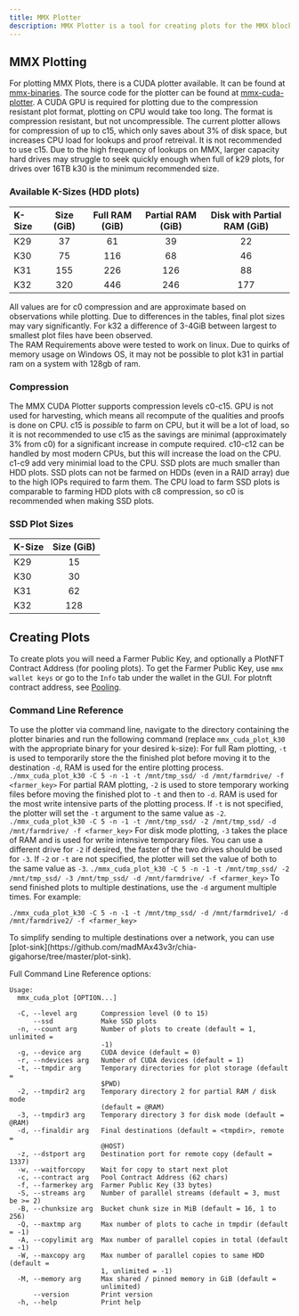 ```yaml
---
title: MMX Plotter
description: MMX Plotter is a tool for creating plots for the MMX blockchain.
---
```



## MMX Plotting
For plotting MMX Plots, there is a CUDA plotter available. It can be found at [mmx-binaries](https://github.com/madMAx43v3r/mmx-binaries). The source code for the plotter can be found at [mmx-cuda-plotter](https://github.com/madMAx43v3r/mmx-cuda-plotter). A CUDA GPU is required for plotting due to the compression resistant plot format, plotting on CPU would take too long. The format is compression resistant, but not uncompressible. The current plotter allows for compression of up to c15, which only saves about 3% of disk space, but increases CPU load for lookups and proof retreival. It is not recommended to use c15. Due to the high frequency of lookups on MMX, larger capacity hard drives may struggle to seek quickly enough when full of k29 plots, for drives over 16TB k30 is the minimum recommended size.

### Available K-Sizes (HDD plots)
| K-Size | Size (GiB) | Full RAM (GiB) | Partial RAM (GiB) | Disk with Partial RAM (GiB) |
|:-------|:----------:|:--------------:|:-----------------:|:---------------:|
| K29  |  37    |      61    |       39      |      22     |
| K30  |  75    |     116    |       68      |      46     |
| K31  |  155   |     226    |      126      |      88     |
| K32  |  320   |     446    |      246      |     177     |

<Aside>All values are for c0 compression and are approximate based on observations while plotting. Due to differences in the tables, final plot sizes may vary significantly. For k32 a difference of 3-4GiB between largest to smallest plot files have been observed.</Aside>
<Aside type="caution">The RAM Requirements above were tested to work on linux. Due to quirks of memory usage on Windows OS, it may not be possible to plot k31 in partial ram on a system with 128gb of ram.</Aside>

### Compression
The MMX CUDA Plotter supports compression levels c0-c15. GPU is not used for harvesting, which means all recompute of the qualities and proofs is done on CPU. c15 is _possible_ to farm on CPU, but it will be a lot of load, so it is not recommended to use c15 as the savings are minimal (approximately 3% from c0) for a significant increase in compute required. c10-c12 can be handled by most modern CPUs, but this will increase the load on the CPU. c1-c9 add very minimial load to the CPU. SSD plots are much smaller than HDD plots. SSD plots can not be farmed on HDDs (even in a RAID array) due to the high IOPs required to farm them. The CPU load to farm SSD plots is comparable to farming HDD plots with c8 compression, so c0 is recommended when making SSD plots.

### SSD Plot Sizes
| K-Size | Size (GiB) |
|:-------|:----------:|
| K29  |  15    |
| K30  |  30    |
| K31  |  62   |
| K32  |  128   |

## Creating Plots
To create plots you will need a Farmer Public Key, and optionally a PlotNFT Contract Address (for pooling plots). To get the Farmer Public Key, use `mmx wallet keys` or go to the `Info` tab under the wallet in the GUI. For plotnft contract address, see [Pooling](../cli-commands/#pooling).

### Command Line Reference
To use the plotter via command line, navigate to the directory containing the plotter binaries and run the following command (replace `mmx_cuda_plot_k30` with the appropriate binary for your desired k-size):
<Tabs>
    <TabItem label="Full RAM">
        For full Ram plotting, `-t` is used to temporarily store the the finished plot before moving it to the destination `-d`, RAM is used for the entire plotting process.
        ```
        ./mmx_cuda_plot_k30 -C 5 -n -1 -t /mnt/tmp_ssd/ -d /mnt/farmdrive/ -f <farmer_key>
        ```
    </TabItem>
    <TabItem label="Partial RAM">
        For partial RAM plotting, `-2` is used to store temporary working files before moving the finished plot to `-t` and then to `-d`. RAM is used for the most write intensive parts of the plotting process. If `-t` is not specified, the plotter will set the `-t` argument to the same value as `-2`.
        ```
        ./mmx_cuda_plot_k30 -C 5 -n -1 -t /mnt/tmp_ssd/ -2 /mnt/tmp_ssd/ -d /mnt/farmdrive/ -f <farmer_key>
        ```
    </TabItem>
    <TabItem label="Disk Mode">
        For disk mode plotting, `-3` takes the place of RAM and is used for write intensive temporary files. You can use a different drive for `-2` if desired, the faster of the two drives should be used for `-3`. If `-2` or `-t` are not specified, the plotter will set the value of both to the same value as `-3`.
        ```
        ./mmx_cuda_plot_k30 -C 5 -n -1 -t /mnt/tmp_ssd/ -2 /mnt/tmp_ssd/ -3 /mnt/tmp_ssd/ -d /mnt/farmdrive/ -f <farmer_key>
        ```
    </TabItem>
</Tabs>
To send finished plots to multiple destinations, use the `-d` argument multiple times. For example:
```
./mmx_cuda_plot_k30 -C 5 -n -1 -t /mnt/tmp_ssd/ -d /mnt/farmdrive1/ -d /mnt/farmdrive2/ -f <farmer_key>
```
<Aside>To simplify sending to multiple destinations over a network, you can use [plot-sink](https://github.com/madMAx43v3r/chia-gigahorse/tree/master/plot-sink).</Aside>


Full Command Line Reference options:

```
Usage:
  mmx_cuda_plot [OPTION...]

  -C, --level arg      Compression level (0 to 15)
      --ssd            Make SSD plots
  -n, --count arg      Number of plots to create (default = 1, unlimited =
                       -1)
  -g, --device arg     CUDA device (default = 0)
  -r, --ndevices arg   Number of CUDA devices (default = 1)
  -t, --tmpdir arg     Temporary directories for plot storage (default =
                       $PWD)
  -2, --tmpdir2 arg    Temporary directory 2 for partial RAM / disk mode
                       (default = @RAM)
  -3, --tmpdir3 arg    Temporary directory 3 for disk mode (default = @RAM)
  -d, --finaldir arg   Final destinations (default = <tmpdir>, remote =
                       @HOST)
  -z, --dstport arg    Destination port for remote copy (default = 1337)
  -w, --waitforcopy    Wait for copy to start next plot
  -c, --contract arg   Pool Contract Address (62 chars)
  -f, --farmerkey arg  Farmer Public Key (33 bytes)
  -S, --streams arg    Number of parallel streams (default = 3, must be >= 2)
  -B, --chunksize arg  Bucket chunk size in MiB (default = 16, 1 to 256)
  -Q, --maxtmp arg     Max number of plots to cache in tmpdir (default = -1)
  -A, --copylimit arg  Max number of parallel copies in total (default = -1)
  -W, --maxcopy arg    Max number of parallel copies to same HDD (default =
                       1, unlimited = -1)
  -M, --memory arg     Max shared / pinned memory in GiB (default =
                       unlimited)
      --version        Print version
  -h, --help           Print help
  ```